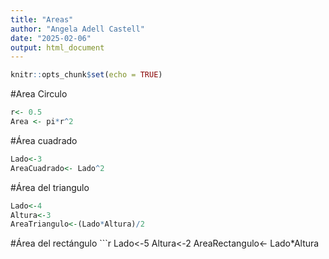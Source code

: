 ```yaml
---
title: "Areas"
author: "Angela Adell Castell"
date: "2025-02-06"
output: html_document
---
```


```r
knitr::opts_chunk$set(echo = TRUE)
```
#Area Circulo

```r

r<- 0.5
Area <- pi*r^2

```
#Área cuadrado
```r
Lado<-3
AreaCuadrado<- Lado^2
```
#Área del triangulo
```r
Lado<-4
Altura<-3
AreaTriangulo<-(Lado*Altura)/2
```
#Área del rectángulo
```r
Lado<-5
Altura<-2
AreaRectangulo<- Lado*Altura
